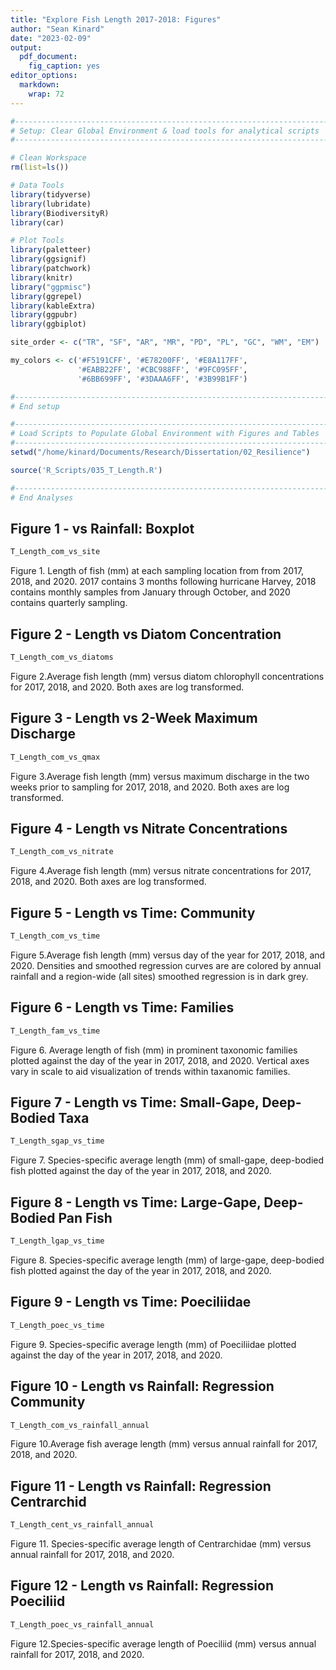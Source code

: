 ```yaml
---
title: "Explore Fish Length 2017-2018: Figures"
author: "Sean Kinard"
date: "2023-02-09"
output: 
  pdf_document: 
    fig_caption: yes
editor_options: 
  markdown: 
    wrap: 72
---
```


```r
#------------------------------------------------------------------------------
# Setup: Clear Global Environment & load tools for analytical scripts
#------------------------------------------------------------------------------

# Clean Workspace
rm(list=ls())

# Data Tools
library(tidyverse)
library(lubridate)
library(BiodiversityR)
library(car)

# Plot Tools
library(paletteer)
library(ggsignif)
library(patchwork)
library(knitr)
library("ggpmisc")
library(ggrepel)
library(kableExtra)
library(ggpubr)
library(ggbiplot)

site_order <- c("TR", "SF", "AR", "MR", "PD", "PL", "GC", "WM", "EM")

my_colors <- c('#F5191CFF', '#E78200FF', '#E8A117FF',
               '#EABB22FF', '#CBC988FF', '#9FC095FF',
               '#6BB699FF', '#3DAAA6FF', '#3B99B1FF')

#------------------------------------------------------------------------------
# End setup
```

```r
#------------------------------------------------------------------------------
# Load Scripts to Populate Global Environment with Figures and Tables
#------------------------------------------------------------------------------
setwd("/home/kinard/Documents/Research/Dissertation/02_Resilience")

source('R_Scripts/035_T_Length.R')

#------------------------------------------------------------------------------
# End Analyses
```

\newpage

## Figure 1 -  vs Rainfall: Boxplot

```r
T_Length_com_vs_site
```

Figure 1. Length of fish (mm) at each sampling location from from
2017, 2018, and 2020. 2017 contains 3 months following hurricane Harvey, 2018
contains monthly samples from January through October, and 2020 contains
quarterly sampling.

\newpage

## Figure 2 - Length vs Diatom Concentration

```r
T_Length_com_vs_diatoms
```

Figure 2.Average fish length (mm) versus diatom chlorophyll concentrations for 2017, 2018, and 2020. Both axes are log transformed.

\newpage

## Figure 3 - Length vs 2-Week Maximum Discharge

```r
T_Length_com_vs_qmax
```

Figure 3.Average fish length (mm) versus maximum discharge in the two weeks prior to sampling for 2017, 2018, and 2020. Both axes are log transformed.

\newpage

## Figure 4 - Length vs Nitrate Concentrations

```r
T_Length_com_vs_nitrate
```

Figure 4.Average fish length (mm) versus nitrate concentrations for 2017, 2018, and 2020. Both axes are log transformed.

\newpage

## Figure 5 - Length vs Time: Community 

```r
T_Length_com_vs_time
```

Figure 5.Average fish length (mm) versus day of the year for 2017, 2018, and 2020. Densities and smoothed regression curves are are colored by annual rainfall and a region-wide (all sites) smoothed regression is in dark grey.

\newpage

## Figure 6 - Length vs Time: Families 

```r
T_Length_fam_vs_time
```

Figure 6. Average length of fish (mm) in prominent taxonomic families plotted against the day of the year in 2017, 2018, and 2020. Vertical axes vary in scale to aid visualization of trends within taxanomic families.

\newpage

## Figure 7 - Length vs Time: Small-Gape, Deep-Bodied Taxa 

```r
T_Length_sgap_vs_time
```

Figure 7. Species-specific average length (mm) of small-gape, deep-bodied fish plotted against the day of the year in 2017, 2018, and 2020. 

\newpage

## Figure 8 - Length vs Time: Large-Gape, Deep-Bodied Pan Fish 

```r
T_Length_lgap_vs_time
```

Figure 8. Species-specific average length (mm) of large-gape, deep-bodied fish plotted against the day of the year in 2017, 2018, and 2020. 

\newpage

## Figure 9 - Length vs Time: Poeciliidae 

```r
T_Length_poec_vs_time
```

Figure 9. Species-specific average length (mm) of Poeciliidae plotted against the day of the year in 2017, 2018, and 2020. 

\newpage


## Figure 10 - Length vs Rainfall: Regression Community 

```r
T_Length_com_vs_rainfall_annual
```

Figure 10.Average fish average length (mm) versus annual rainfall for 2017, 2018, and 2020.

\newpage

## Figure 11 - Length vs Rainfall: Regression Centrarchid 

```r
T_Length_cent_vs_rainfall_annual
```

Figure 11. Species-specific average length of Centrarchidae (mm) versus annual rainfall for 2017, 2018, and 2020.

\newpage

## Figure 12 - Length vs Rainfall: Regression Poeciliid 

```r
T_Length_poec_vs_rainfall_annual
```

Figure 12.Species-specific average length of Poeciliid (mm) versus annual rainfall for 2017, 2018, and 2020.
